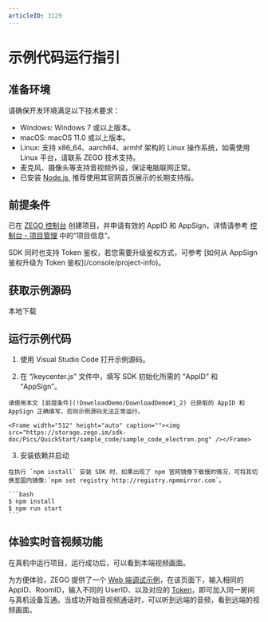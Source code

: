 ```yaml
---
articleID: 3129
---
```


# 示例代码运行指引


## 准备环境

请确保开发环境满足以下技术要求：

* Windows: Windows 7 或以上版本。
* macOS: macOS 11.0 或以上版本。
* Linux: 支持 x86_64、aarch64、armhf 架构的 Linux 操作系统，如需使用 Linux 平台，请联系 ZEGO 技术支持。
* 麦克风、摄像头等支持音视频外设，保证电脑联网正常。
* 已安装 [Node.js](https://nodejs.org/en/), 推荐使用其官网首页展示的长期支持版。

## 前提条件

已在 [ZEGO 控制台](https://console.zego.im) 创建项目，并申请有效的 AppID 和 AppSign，详情请参考 [控制台 - 项目管理](/console/project-info) 中的“项目信息”。

<Warning title="注意">
SDK 同时也支持 Token 鉴权，若您需要升级鉴权方式，可参考 [如何从 AppSign 鉴权升级为 Token 鉴权](/console/project-info)。
</Warning>

## 获取示例源码
<Card title="示例源码" href="https://storage.zego.im/express/example/video/electron_js/ZegoExpressDemo_electron_js.zip" target="_blank">
本地下载
</Card>

## 运行示例代码

1. 使用 Visual Studio Code 打开示例源码。

2. 在 “/keycenter.js” 文件中，填写 SDK 初始化所需的 “AppID” 和 “AppSign”。

<Warning title="注意">


    请使用本文 [前提条件](!DownloadDemo/DownloadDemo#1_2) 已获取的 AppID 和 AppSign 正确填写，否则示例源码无法正常运行。

</Warning>



    <Frame width="512" height="auto" caption=""><img src="https://storage.zego.im/sdk-doc/Pics/QuickStart/sample_code/sample_code_electron.png" /></Frame>

3. 安装依赖并启动

<Warning title="注意">


    在执行 `npm install` 安装 SDK 时，如果出现了 npm 官网镜像下载慢的情况，可将其切换至国内镜像:`npm set registry http://registry.npmmirror.com`。

</Warning>



    ```bash
    $ npm install
    $ npm run start
    ```


## 体验实时音视频功能

在真机中运行项目，运行成功后，可以看到本端视频画面。

为方便体验，ZEGO 提供了一个 [Web 端调试示例](https://zegodev.github.io/zego-express-webrtc-sample/assistDev/index.html)，在该页面下，输入相同的 AppID、RoomID，输入不同的 UserID、以及对应的 [Token](/console/development-assistance/temporary-token)，即可加入同一房间与真机设备互通。当成功开始音视频通话时，可以听到远端的音频，看到远端的视频画面。

